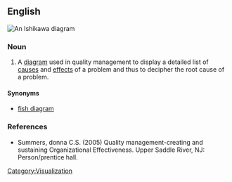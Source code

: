 ==English==
[[Image:Ursache Wirkung Diagramm allgemein.png|thumb|An Ishikawa diagram]]
{{wikipedia}}
===Noun===
{{en-noun|sg=[[Ishikawa]] [[diagram]]}}

# A [[diagram]] used in quality management to display a detailed list of [[cause]]s and [[effect]]s of a problem and thus to decipher the root cause of a problem.

====Synonyms====
* [[fish diagram]]

===References===
* Summers, donna C.S. (2005) Quality management-creating and sustaining Organizational Effectiveness.  Upper Saddle River, NJ:  Person/prentice hall.

[[Category:Visualization]]